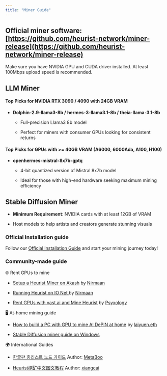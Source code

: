```yaml
---
title: "Miner Guide"
---
```


## Official miner software: [https://github.com/heurist-network/miner-release](https://github.com/heurist-network/miner-release)

Make sure you have NVIDIA GPU and CUDA driver installed. At least 100Mbps upload speed is recommended.

## LLM Miner

#### Top Picks for NVIDIA RTX 3090 / 4090 with 24GB VRAM

* **Dolphin-2.9-llama3-8b /** **hermes-3-llama3.1-8b / theia-llama-3.1-8b**

  * Full-precision Llama3 8b model

  * Perfect for miners with consumer GPUs looking for consistent returns

#### Top Picks for GPUs with >= 40GB VRAM (A6000, 6000Ada, A100, H100)

* **openhermes-mistral-8x7b-gptq**

  * 4-bit quantized version of Mistral 8x7b model

  * Ideal for those with high-end hardware seeking maximum mining efficiency

## Stable Diffusion Miner

* **Minimum Requirement**: NVIDIA cards with at least 12GB of VRAM

* Host models to help artists and creators generate stunning visuals

### Official Installation guide

Follow our [Official Installation Guide](https://github.com/heurist-network/miner-release) and start your mining journey today!

### Community-made guide

🌐 Rent GPUs to mine

* [Setup a Heurist Miner on Akash](https://mirror.xyz/0xC36A87666c505Fe695fc097d238725ff4d34877D/4aIgauH_MXe9oxYvUNgtaZIS0qcQdaXcZYBLbO3N8O4) by [Nirmaan](https://x.com/nirmaanai)

* [Running Heurist on IO Net ](https://mirror.xyz/0xC36A87666c505Fe695fc097d238725ff4d34877D/StMN0BAl-m6HHXWBU7_7QHovA6JUEsdiAvOw-PxnhCM)by [Nirmaan](https://x.com/nirmaanai)

* [Rent GPUs with vast.ai and Mine Heurist](https://x.com/Psyxology_/status/1775279211449573599) by [Psyxology](https://x.com/Psyxology_)

🖥️ At-home mining guide

* [How to build a PC with GPU to mine AI DePIN at home](https://x.com/0xlaiyuen/status/1781019016204853734) by [laiyuen.eth](https://x.com/0xlaiyuen)

* [Stable Diffusion miner guide on Windows](https://yaygrr.gitbook.io/huerist-miner-sd-windows-10-11-deployment-guide)

🌍 International Guides

* [한글판 휴리스트 노드 가이드](https://metaboo.tistory.com/68) Author: [MetaBoo](https://twitter.com/boojapresident)

* [Heurist挖矿中文图文教程](https://mirror.xyz/xiangcai.eth/YR4e514aHVNSWkzjjGqnP1Z-QmEE9d8_r6yXdpP-6to) Author: [xiangcai](https://twitter.com/xiangcai88)

